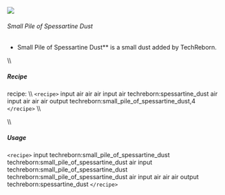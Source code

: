 ![](/mods/techreborn/small_pile_of_spessartine_dust.png)

###### Small Pile of Spessartine Dust

- Small Pile of Spessartine Dust** is a small dust added by
        TechReborn.

\\\\

##### Recipe

<Mcitem id="minecraft:crafting_table"/> recipe: \\\\
`<recipe>` input air air air input air
techreborn:spessartine_dust air input air air air output
techreborn:small_pile_of_spessartine_dust,4 `</recipe>` \\\\

\\\\

##### Usage

`<recipe>` input techreborn:small_pile_of_spessartine_dust
techreborn:small_pile_of_spessartine_dust air input
techreborn:small_pile_of_spessartine_dust
techreborn:small_pile_of_spessartine_dust air input air air air output
techreborn:spessartine_dust `</recipe>`

